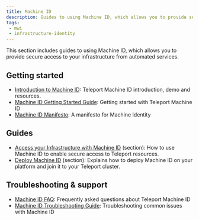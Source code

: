 ```yaml
---
title: Machine ID
description: Guides to using Machine ID, which allows you to provide secure access to your infrastructure from automated services.
tags:
 - mwi
 - infrastructure-identity
---
```


This section includes guides to using Machine ID, which allows you to provide
secure access to your infrastructure from automated services.

## Getting started

- [Introduction to Machine ID](./introduction.mdx): Teleport Machine ID introduction, demo and resources.
- [Machine ID Getting Started Guide](../getting-started.mdx): Getting started with Teleport Machine ID
- [Machine ID Manifesto](./manifesto.mdx): A manifesto for Machine Identity

## Guides

- [Access your Infrastructure with Machine ID](./access-guides/) (section): How to use Machine ID to enable secure access to Teleport resources.
- [Deploy Machine ID](./deployment/) (section): Explains how to deploy Machine ID on your platform and join it to your Teleport cluster.

## Troubleshooting & support

- [Machine ID FAQ](./faq.mdx): Frequently asked questions about Teleport Machine ID
- [Machine ID Troubleshooting Guide](./troubleshooting.mdx): Troubleshooting common issues with Machine ID
